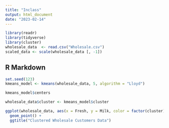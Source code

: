 ```yaml
---
title: "Inclass"
output: html_document
date: "2023-02-14"
---
```


```r
library(readr)
library(tidyverse)
library(cluster)
wholesale_data  <- read.csv("Wholesale.csv")
scaled_data <- scale(wholesale_data [, -1])
```

## R Markdown



```r
set.seed(123)
kmeans_model <- kmeans(wholesale_data, 5, algorithm = "Lloyd")

```


```r
kmeans_model$centers
```
```r
wholesale_data$cluster <- kmeans_model$cluster
```


```r
ggplot(wholesale_data, aes(x = Fresh, y = Milk, color = factor(cluster))) +
  geom_point() +
  ggtitle("Clustered Wholesale Customers Data")
```